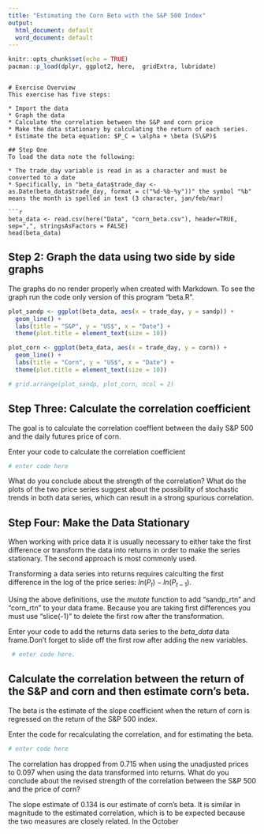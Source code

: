 ```yaml
---
title: "Estimating the Corn Beta with the S&P 500 Index"
output:
  html_document: default
  word_document: default
---
```


```r
knitr::opts_chunk$set(echo = TRUE)
pacman::p_load(dplyr, ggplot2, here,  gridExtra, lubridate)
```
```

# Exercise Overview
This exercise has five steps:

* Import the data
* Graph the data
* Calculate the correlation between the S&P and corn price
* Make the data stationary by calculating the return of each series.
* Estimate the beta equation: $P_C = \alpha + \beta (S\&P)$

## Step One
To load the data note the following:

* The trade_day variable is read in as a character and must be converted to a date
* Specifically, in "beta_data$trade_day <- as.Date(beta_data$trade_day, format = c("%d-%b-%y"))" the symbol "%b" means the month is spelled in text (3 character, jan/feb/mar)

```r

beta_data <- read.csv(here("Data", "corn_beta.csv"), header=TRUE, sep=",", stringsAsFactors = FALSE) 
head(beta_data)
```

## Step 2: Graph the data using two side by side graphs
The graphs do no render properly when created with Markdown. To see the graph run the code only version of this program "beta.R".

```r
 
plot_sandp <- ggplot(beta_data, aes(x = trade_day, y = sandp)) +
  geom_line() +
  labs(title = "S&P", y = "US$", x = "Date") +
  theme(plot.title = element_text(size = 10))

plot_corn <- ggplot(beta_data, aes(x = trade_day, y = corn)) +
  geom_line() +
  labs(title = "Corn", y = "US$", x = "Date") +
  theme(plot.title = element_text(size = 10))

# grid.arrange(plot_sandp, plot_corn, ncol = 2)
```

## Step Three: Calculate the correlation coefficient
The goal is to calculate the correlation coeffient between the daily S&P 500 and the daily futures price of corn.

Enter your code to calculate the correlation coefficient
```r
# enter code here
```

What do you conclude about the strength of the correlation? What do the plots of the two price series suggest about the possibility of stochastic trends in both data series, which can result in a strong spurious correlation.

## Step Four: Make the Data Stationary

When working with price data it is usually necessary to either take the first difference or transform the data into returns in order to make the series stationary. The second approach is most commonly used.

Transforming a data series into returns requires calculting the first difference in the log of the price series: $ln(P_t)-ln(P_{t-1})$. 

Using the above definitions, use the *mutate* function to add "sandp_rtn" and "corn_rtn" to your data frame. Because you are taking first differences you must use "slice(-1)" to delete the first row after the transformation.

Enter your code to add the returns data series to the *beta_data* data frame.Don't forget to slide off the first row after adding the new variables.

```r
 # enter code here.
```

## Calculate the correlation between the return of the S&P and corn and then estimate corn's beta. 

The beta is the estimate of the slope coefficient when the return of corn is regressed on the return of the S&P 500 index.

Enter the code for recalculating the correlation, and for estimating the beta.

```r
# enter code here
```

The correlation has dropped from 0.715 when using the unadjusted prices to 0.097 when using the data transformed into returns. What do you conclude about the revised strength of the correlation between the S&P 500 and the price of corn?

The slope estimate of 0.134 is our estimate of corn's beta. It is similar in magnitude to the estimated correlation, which is to be expected because the two measures are closely related. In the October 

